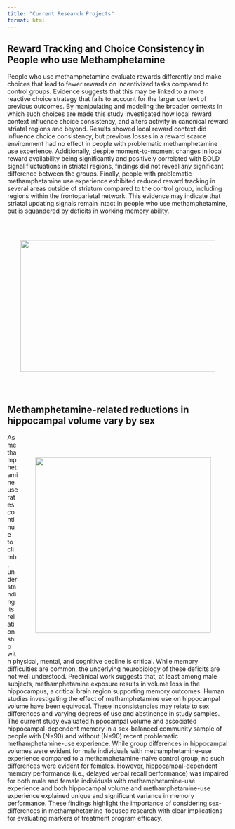 ```yaml
---
title: "Current Research Projects"
format: html
---
```


## Reward Tracking and Choice Consistency in People who use Methamphetamine

People who use methamphetamine evaluate rewards differently and make choices that lead to fewer rewards on incentivized tasks compared to control groups. Evidence suggests that this may be linked to a more reactive choice strategy that fails to account for the larger context of previous outcomes. By manipulating and modeling the broader contexts in which such choices are made this study investigated how local reward context influence choice consistency, and alters activity in canonical reward striatal regions and beyond. Results showed local reward context did influence choice consistency, but previous losses in a reward scarce environment had no effect in people with problematic methamphetamine use experience. Additionally, despite moment-to-moment changes in local reward availability being significantly and positively correlated with BOLD signal fluctuations in striatal regions, findings did not reveal any significant difference between the groups. Finally, people with problematic methamphetamine use experience exhibited reduced reward tracking in several areas outside of striatum compared to the control group, including regions within the frontoparietal network. This evidence may indicate that striatal  updating signals remain intact in people who use methamphetamine, but is squandered by deficits in working memory ability.

::: {#fig1 style="float: center; position; center: 1px; padding: 30px;"}
![](/images/test.png){.about-image .rounded width="600" height="300" fig-align="center"}
:::

## Methamphetamine-related reductions in hippocampal volume vary by sex

::: {#fig2 style="float: right; position; right: 1px; padding: 40px;"}
![](/images/hillary_study.tiff){.about-image .rounded width="400" height="400"}
:::

As methamphetamine use rates continue to climb, understanding its relationship with physical, mental, and cognitive decline is critical. While memory difficulties are common, the underlying neurobiology of these deficits are not well understood. Preclinical work suggests that, at least among male subjects, methamphetamine exposure results in volume loss in the hippocampus, a critical brain region supporting memory outcomes. Human studies investigating the effect of methamphetamine use on hippocampal volume have been equivocal. These inconsistencies may relate to sex differences and varying degrees of use and abstinence in study samples. The current study evaluated hippocampal volume and associated hippocampal-dependent memory in a sex-balanced community sample of people with (N=90) and without (N=90) recent problematic methamphetamine-use experience. While group differences in hippocampal volumes were evident for male individuals with methamphetamine-use experience compared to a methamphetamine-naïve control group, no such differences were evident for females. However, hippocampal-dependent memory performance (i.e., delayed verbal recall performance) was impaired for both male and female individuals with methamphetamine-use experience and both hippocampal volume and methamphetamine-use experience explained unique and significant variance in memory performance. These findings highlight the importance of considering sex-differences in methamphetamine-focused research with clear implications for evaluating markers of treatment program efficacy.
